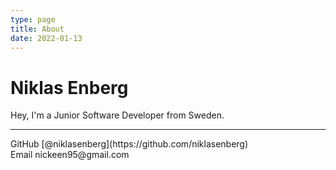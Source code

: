 ```yaml
---
type: page
title: About
date: 2022-01-13
---
```


# Niklas Enberg

Hey, I'm a Junior Software Developer from Sweden.

---

<div>
  GitHub [@niklasenberg](https://github.com/niklasenberg)
  <br />
  Email nickeen95@gmail.com
</div>
